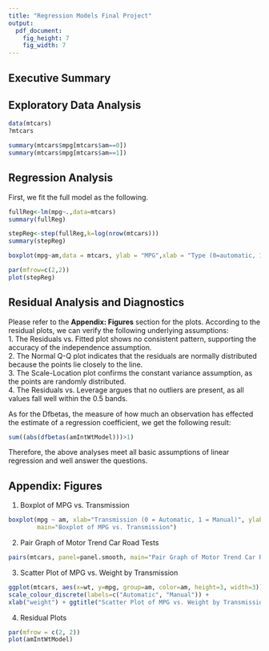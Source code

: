 ```yaml
---
title: "Regression Models Final Project"
output:
  pdf_document:
    fig_height: 7
    fig_width: 7
---
```

  
## Executive Summary  


## Exploratory Data Analysis  

```r
data(mtcars)
?mtcars

summary(mtcars$mpg[mtcars$am==0])
summary(mtcars$mpg[mtcars$am==1])
```   

## Regression Analysis  
First, we fit the full model as the following.  
```r
fullReg<-lm(mpg~.,data=mtcars)
summary(fullReg)
```  

```r
stepReg<-step(fullReg,k=log(nrow(mtcars)))
summary(stepReg)
```  

```r
boxplot(mpg~am,data = mtcars, ylab = "MPG",xlab = "Type (0=automatic, 1=manual)",main = "MPG by Transmission Type")
```  

```r
par(mfrow=c(2,2))
plot(stepReg)
```  

## Residual Analysis and Diagnostics  
Please refer to the **Appendix: Figures** section for the plots. According to the residual plots, we can verify the following underlying assumptions:  
1. The Residuals vs. Fitted plot shows no consistent pattern, supporting the accuracy of the independence assumption.  
2. The Normal Q-Q plot indicates that the residuals are normally distributed because the points lie closely to the line.  
3. The Scale-Location plot confirms the constant variance assumption, as the points are randomly distributed.  
4. The Residuals vs. Leverage argues that no outliers are present, as all values fall well within the 0.5 bands.  

As for the Dfbetas, the measure of how much an observation has effected the estimate of a regression coefficient, we get the following result:  
```r
sum((abs(dfbetas(amIntWtModel)))>1)
```  
Therefore, the above analyses meet all basic assumptions of linear regression and well answer the questions.  

## Appendix: Figures  
1. Boxplot of MPG vs. Transmission  
```r
boxplot(mpg ~ am, xlab="Transmission (0 = Automatic, 1 = Manual)", ylab="MPG",
        main="Boxplot of MPG vs. Transmission")
```  
2. Pair Graph of Motor Trend Car Road Tests  
```r
pairs(mtcars, panel=panel.smooth, main="Pair Graph of Motor Trend Car Road Tests")
```  
3. Scatter Plot of MPG vs. Weight by Transmission  
```r
ggplot(mtcars, aes(x=wt, y=mpg, group=am, color=am, height=3, width=3)) + geom_point() +  
scale_colour_discrete(labels=c("Automatic", "Manual")) + 
xlab("weight") + ggtitle("Scatter Plot of MPG vs. Weight by Transmission")
```  
4. Residual Plots
```r
par(mfrow = c(2, 2))
plot(amIntWtModel)
```  
